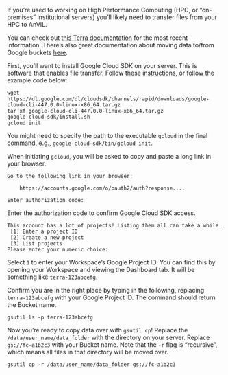 If you're used to working on High Performance Computing (HPC, or "on-premises" institutional servers) you'll likely need to transfer files from your HPC to AnVIL.

You can check out [this Terra documentation](https://support.terra.bio/hc/en-us/articles/10206456029083-How-to-install-gcloud-on-a-local-machine) for the most recent information. There's also great documentation about moving data to/from Google buckets [here](https://support.terra.bio/hc/en-us/articles/4409101169051-How-to-move-data-to-from-a-Google-bucket).

First, you'll want to install Google Cloud SDK on your server. This is software that enables file transfer. Follow [these instructions](https://cloud.google.com/sdk/docs/install), or follow the example code below:

```
wget https://dl.google.com/dl/cloudsdk/channels/rapid/downloads/google-cloud-cli-447.0.0-linux-x86_64.tar.gz
tar xf google-cloud-cli-447.0.0-linux-x86_64.tar.gz
google-cloud-sdk/install.sh
gcloud init
```

You might need to specify the path to the executable `gcloud` in the final command, e.g., `google-cloud-sdk/bin/gcloud init`.

When initiating `gcloud`, you will be asked to copy and paste a long link in your browser.

```
Go to the following link in your browser:

    https://accounts.google.com/o/oauth2/auth?response....
    
Enter authorization code:
```

Enter the authorization code to confirm Google Cloud SDK access.

```
This account has a lot of projects! Listing them all can take a while.
 [1] Enter a project ID
 [2] Create a new project
 [3] List projects
Please enter your numeric choice:
```

Select `1` to enter your Workspace's Google Project ID. You can find this by opening your Workspace and viewing the Dashboard tab. It will be something like `terra-123abcefg`.

Confirm you are in the right place by typing in the following, replacing `terra-123abcefg` with your Google Project ID. The command should return the Bucket name.

```
gsutil ls -p terra-123abcefg
```

Now you're ready to copy data over with `gsutil cp`! Replace the `/data/user_name/data_folder` with the directory on your server. Replace `gs://fc-a1b2c3` with your Bucket name. Note that the `-r` flag is "recursive", which means all files in that directory will be moved over.

```
gsutil cp -r /data/user_name/data_folder gs://fc-a1b2c3
```
